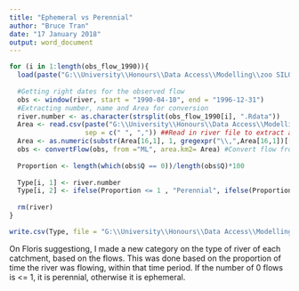 ```yaml
---
title: "Ephemeral vs Perennial"
author: "Bruce Tran"
date: "17 January 2018"
output: word_document
---
```


```r

for (i in 1:length(obs_flow_1990)){
  load(paste("G:\\University\\Honours\\Data Access\\Modelling\\zoo SILO\\", obs_flow_1990[i], sep = ""))
  
  #Getting right dates for the observed flow
  obs <- window(river, start = "1990-04-10", end = "1996-12-31")
  #Extracting number, name and Area for conversion
  river.number <- as.character(strsplit(obs_flow_1990[i], ".Rdata"))
  Area <- read.csv(paste("G:\\University\\Honours\\Data Access\\Modelling\\Rivers\\",river.number, ".csv", sep = ""),
                   sep = c(" ", ",")) ##Read in river file to extract area
  Area <- as.numeric(substr(Area[16,1], 1, gregexpr("\\,",Area[16,1])[[1]]-1)) ##Extract Area
  obs <- convertFlow(obs, from ="ML", area.km2= Area) #Convert flow from ML to mm
  
  Proportion <- length(which(obs$Q == 0))/length(obs$Q)*100
  
  Type[i, 1] <- river.number
  Type[i, 2] <- ifelse(Proportion <= 1 , "Perennial", ifelse(Proportion > 1, "Ephemeral"))
  
  rm(river)
}

write.csv(Type, file = "G:\\University\\Honours\\Data Access\\Modelling\\Results\\Type_1990.csv")

```

On Floris suggestiong, I made a new category on the type of river of each catchment, based on the flows. This was done based on the proportion of time the river was flowing, within that time period. 
If the number of 0 flows is <= 1, it is perennial, otherwise it is ephemeral. 